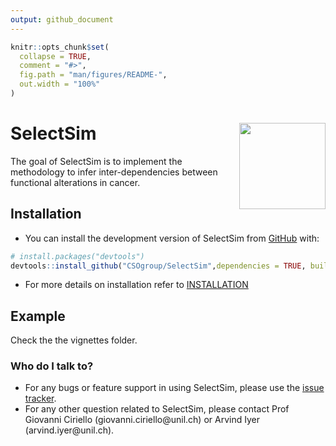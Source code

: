 ```yaml
---
output: github_document
---
```


<!-- README.md is generated from README.Rmd. Please edit that file -->

```r
knitr::opts_chunk$set(
  collapse = TRUE,
  comment = "#>",
  fig.path = "man/figures/README-",
  out.width = "100%"
)
```

# SelectSim <img src="man/figures/logo.png" align="right" height="138" alt="" />
<!-- badges: start -->
<!-- badges: end -->

The goal of SelectSim is to implement the methodology to infer inter-dependencies between functional alterations in cancer.


## Installation

- You can install the development version of SelectSim from [GitHub](https://github.com/CSOgroup/SelectSim) with:

``` r
# install.packages("devtools")
devtools::install_github("CSOgroup/SelectSim",dependencies = TRUE, build_vignettes = TRUE)
```

- For more details on installation refer to [INSTALLATION](INSTALLATION.md)


## Example

Check the the vignettes folder.

### Who do I talk to? ###

* For any bugs or feature support in using SelectSim, please use the [issue tracker](https://github.com/CSOgroup/SelectSim/issues).
* For any other question related to SelectSim, please contact Prof Giovanni Ciriello (giovanni.ciriello@unil.ch) or Arvind Iyer (arvind.iyer@unil.ch).
